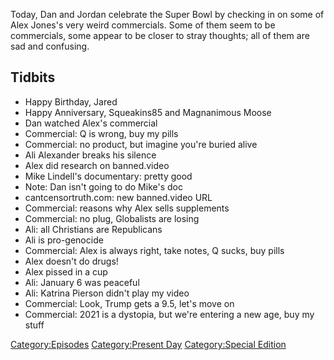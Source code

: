 {{DEFAULTSORT:
    #_EPISODE_0528:2021 Super Bowl Commercial Spectacular
}}{{Episode
    | title           = 2021 Super Bowl Commercial Spectacular
    | caption         = Listen to this episode on [https://knowledgefight.libsyn.com/528-2021-super-bowl-commercial-spectacular Libsyn] [https://open.spotify.com/episode/29JtOLUapPI8KSJJQJGjh7 Spotify], Read the [[Transcript/528: 2021 Super Bowl Commercial Spectacular|Unofficial Transcript]]
    | episodeNumber   = 528
    | length          = 00:50:16
    | airDate         = February 8, 2021
    | coverageDate    = February 7, 2021
    | episodeType     = [[:Category:Present Day|Present Day]], [[:Category:Special Edition|Special Edition]]
    | appearance      = [[Ali Alexander]], [[Mike Lindell]], [[Katrina Pierson]]
    | oocDrop         = People say this is weird. This is NORMAL!
    | previousEpisode = [[527: February 4, 2021]]
    | nextEpisode     = [[529: February 8, 2021]]
}}

{{Stub}}

Today, Dan and Jordan celebrate the Super Bowl by checking in on some of Alex Jones's very weird commercials.  Some of them seem to be commercials, some appear to be closer to stray thoughts; all of them are sad and confusing.

==Tidbits==

*Happy Birthday, Jared
*Happy Anniversary, Squeakins85 and Magnanimous Moose
*Dan watched Alex's commercial
*Commercial: Q is wrong, buy my pills
*Commercial: no product, but imagine you're buried alive
*Ali Alexander breaks his silence
*Alex did research on banned.video
*Mike Lindell's documentary: pretty good
*Note: Dan isn't going to do Mike's doc
*cantcensortruth.com: new banned.video URL
*Commercial: reasons why Alex sells supplements
*Commercial: no plug, Globalists are losing
*Ali: all Christians are Republicans
*Ali is pro-genocide
*Commercial: Alex is always right, take notes, Q sucks, buy pills
*Alex doesn't do drugs!
*Alex pissed in a cup
*Ali: January 6 was peaceful
*Ali: Katrina Pierson didn't play my video
*Commercial: Look, Trump gets a 9.5, let's move on
*Commercial: 2021 is a dystopia, but we're entering a new age, buy my stuff

[[Category:Episodes]]
[[Category:Present Day]]
[[Category:Special Edition]]
